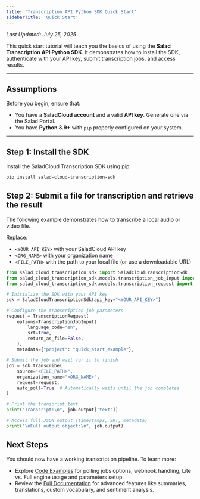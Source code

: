```yaml
---
title: 'Transcription API Python SDK Quick Start'
sidebarTitle: 'Quick Start'
---
```


_Last Updated: July 25, 2025_

This quick start tutorial will teach you the basics of using the **Salad Transcription API Python SDK**. It demonstrates
how to install the SDK, authenticate with your API key, submit transcription jobs, and access results.

---

## Assumptions

Before you begin, ensure that:

- You have a **SaladCloud account** and a valid **API key**. Generate one via the Salad Portal.
- You have **Python 3.9+** with `pip` properly configured on your system.

---

## Step 1: Install the SDK

Install the SaladCloud Transcription SDK using pip:

```bash
pip install salad-cloud-transcription-sdk
```

## Step 2: Submit a file for transcription and retrieve the result

The following example demonstrates how to transcribe a local audio or video file.

Replace:

- `<YOUR_API_KEY>` with your SaladCloud API key
- `<ORG_NAME>` with your organization name
- `<FILE_PATH>` with the path to your local file (or use a downloadable URL)

```python
from salad_cloud_transcription_sdk import SaladCloudTranscriptionSdk
from salad_cloud_transcription_sdk.models.transcription_job_input import TranscriptionJobInput
from salad_cloud_transcription_sdk.models.transcription_request import TranscriptionRequest

# Initialize the SDK with your API key
sdk = SaladCloudTranscriptionSdk(api_key="<YOUR_API_KEY>")

# Configure the transcription job parameters
request = TranscriptionRequest(
    options=TranscriptionJobInput(
        language_code="en",
        srt=True,
        return_as_file=False,
    ),
    metadata={"project": "quick_start_example"},

# Submit the job and wait for it to finish
job = sdk.transcribe(
    source="<FILE_PATH>",
    organization_name="<ORG_NAME>",
    request=request,
    auto_poll=True  # Automatically waits until the job completes
)

# Print the transcript text
print("Transcript:\n", job.output['text'])

# Access full JSON output (timestamps, SRT, metadata)
print("\nFull output object:\n", job.output)
```

## Next Steps

You should now have a working transcription pipeline. To learn more:

- Explore [Code Examples](/transcription/how-to-guides/sdk/python-sdk-examples) for polling jobs options, webhook
  handling, Lite vs. Full engine usage and parameters setup.
- Review the [Full Documentation](/transcription/how-to-guides) for advanced features like summaries, translations,
  custom vocabulary, and sentiment analysis.
